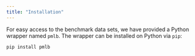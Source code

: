 ```yaml
---
title: "Installation"
---
```


For easy access to the benchmark data sets, we have provided a Python wrapper named `pmlb`. The wrapper can be installed on Python via `pip`:

```
pip install pmlb
```